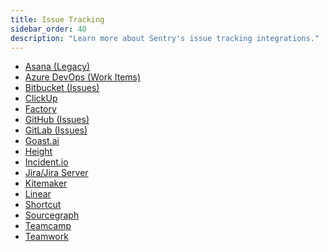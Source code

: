 ```yaml
---
title: Issue Tracking
sidebar_order: 40
description: "Learn more about Sentry's issue tracking integrations."
---
```


- [Asana (Legacy)](/organization/integrations/issue-tracking/asana/)
- [Azure DevOps (Work Items)](/organization/integrations/source-code-mgmt/azure-devops/)
- [Bitbucket (Issues)](/organization/integrations/source-code-mgmt/bitbucket/)
- [ClickUp](/organization/integrations/issue-tracking/clickup/)
- [Factory](/organization/integrations/issue-tracking/factory/)
- [GitHub (Issues)](/organization/integrations/source-code-mgmt/github/)
- [GitLab (Issues)](/organization/integrations/source-code-mgmt/gitlab/)
- [Goast.ai](/organization/integrations/issue-tracking/goast/)
- [Height](/organization/integrations/issue-tracking/height/)
- [Incident.io](/organization/integrations/issue-tracking/incidentio/)
- [Jira/Jira Server](/organization/integrations/issue-tracking/jira/)
- [Kitemaker](/organization/integrations/issue-tracking/kitemaker/)
- [Linear](/organization/integrations/issue-tracking/linear/)
- [Shortcut](/organization/integrations/issue-tracking/shortcut/)
- [Sourcegraph](/organization/integrations/issue-tracking/sourcegraph/)
- [Teamcamp](/organization/integrations/issue-tracking/teamcamp/)
- [Teamwork](/organization/integrations/issue-tracking/teamwork/)
